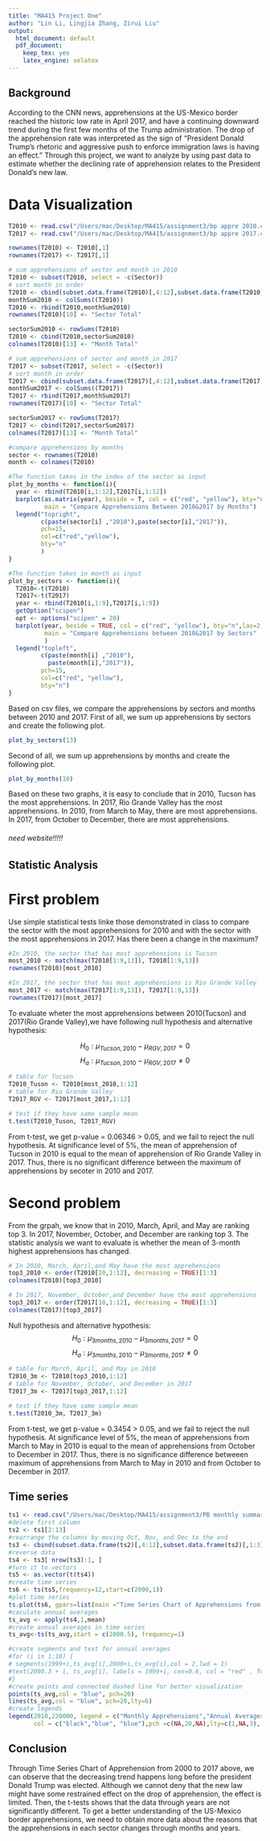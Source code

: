 ```yaml
---
title: "MA415 Project One"
author: "Lin Li, Lingjia Zhang, Zirui Liu"
output:
  html_document: default
  pdf_document:
    keep_tex: yes
    latex_engine: xelatex
---
```


## Background
According to the CNN news, apprehensions at the US-Mexico border reached the historic low rate in April 2017, and have a continuing downward trend during the first few months of the Trump administration. The drop of the apprehension rate was interpreted as the sign of “President Donald Trump’s rhetoric and aggressive push to enforce immigration laws is having an effect.” Through this project, we want to analyze by using past data to estimate whether the declining rate of apprehension relates to the President Donald’s new law.


# Data Visualization

```r
T2010 <- read.csv("/Users/mac/Desktop/MA415/assignment3/bp appre 2010.csv")
T2017 <- read.csv("/Users/mac/Desktop/MA415/assignment3/bp appre 2017.csv")

rownames(T2010) <- T2010[,1]
rownames(T2017) <- T2017[,1]

# sum apprehensions of sector and month in 2010
T2010 <- subset(T2010, select = -c(Sector))
# sort month in order 
T2010 <- cbind(subset.data.frame(T2010)[,4:12],subset.data.frame(T2010)[,1:3])
monthSum2010 <- colSums((T2010))
T2010 <- rbind(T2010,monthSum2010)
rownames(T2010)[10] <- "Sector Total"

sectorSum2010 <- rowSums(T2010)
T2010 <- cbind(T2010,sectorSum2010)
colnames(T2010)[13] <- "Month Total" 

# sum apprehensions of sector and month in 2017
T2017 <- subset(T2017, select = -c(Sector))
# sort month in order
T2017 <- cbind(subset.data.frame(T2017)[,4:12],subset.data.frame(T2017)[,1:3])
monthSum2017 <- colSums((T2017))
T2017 <- rbind(T2017,monthSum2017)
rownames(T2017)[10] <- "Sector Total"

sectorSum2017 <- rowSums(T2017)
T2017 <- cbind(T2017,sectorSum2017)
colnames(T2017)[13] <- "Month Total" 

#compare apprehensions by months
sector <- rownames(T2010)
month <- colnames(T2010)

#The function takes in the index of the sector as input
plot_by_months <- function(i){ 
  year <- rbind(T2010[i,1:12],T2017[i,1:12])
  barplot(as.matrix(year), beside = T, col = c("red", "yellow"), bty="n",las=2,
          main = "Compare Apprehensions Between 2010&2017 by Months")
  legend("topright", 
         c(paste(sector[i] ,"2010"),paste(sector[i],"2017")), 
         pch=15,  
         col=c("red","yellow"),  
         bty="n"
         )
}

#The function takes in month as input
plot_by_sectors <- function(i){
  T2010<-t(T2010)
  T2017<-t(T2017)
  year <- rbind(T2010[i,1:9],T2017[i,1:9])
  getOption("scipen")
  opt <- options("scipen" = 20)
  barplot(year, beside = TRUE, col = c("red", "yellow"), bty="n",las=2,
          main = "Compare Apprehensions between 2010&2017 by Sectors"
          )
  legend("topleft", 
         c(paste(month[i] ,"2010"),
           paste(month[i],"2017")),
         pch=15,  
         col=c("red", "yellow"),  
         bty="n")
}
```

Based on csv files, we compare the apprehensions by sectors and months between 2010 and 2017. First of all, we sum up apprehensions by sectors and create the following plot.
```r
plot_by_sectors(13)
```

Second of all, we sum up apprehensions by months and create the following plot.
```r
plot_by_months(10)
```

Based on these two graphs, it is easy to conclude that in 2010, Tucson has the most apprehensions. In 2017, Rio Grande Valley has the most apprehensions. In 2010, from March to May, there are most apprehensions. In 2017, from October to December, there are most apprehensions.

###### need website!!!!! ####

## Statistic Analysis

# First problem

Use simple statistical tests linke those demonstrated in class to compare the sector with the most apprehensions for 2010 and with the sector with the most apprehensions in 2017. Has there been a change in the maximum?
```r
#In 2010, the sector that has most apprehensions is Tucson
most_2010 <- match(max(T2010[1:9,13]), T2010[1:9,13])
rownames(T2010)[most_2010]

#In 2017, the sector that has most apprehensions is Rio Grande Valley
most_2017 <- match(max(T2017[1:9,13]), T2017[1:9,13])
rownames(T2017)[most_2017]
```
To evaluate wheter the most apprehensions between 2010(Tucson) and 2017(Rio Grande Valley),we have following null hypothesis and alternative hypothesis:

$$H_{0}:\mu _{Tucson, 2010} - \mu _{RGV, 2017} = 0$$
$$H_{a}:\mu _{Tucson, 2010} - \mu _{RGV, 2017} \neq  0$$

```r
# table for Tucson
T2010_Tuson <- T2010[most_2010,1:12]
# table for Rio Grande Valley
T2017_RGV <- T2017[most_2017,1:12]

# test if they have same sample mean 
t.test(T2010_Tuson, T2017_RGV)
```
From t-test, we get p-value = 0.06346 > 0.05, and we fail to reject the null hypothesis.  At significance level of 5%, the mean of apprehension of Tucson in 2010 is equal to the mean of apprehension of Rio Grande Valley in 2017. Thus, there is no significant difference between the maximum of apprehensions by secoter in 2010 and 2017.


# Second problem

From the grpah, we know that in 2010, March, April, and May are ranking top 3. In 2017, 
November, October, and December are ranking top 3. The statistic analysis we want to 
evaluate is whether the mean of 3-month highest apprehensions has changed.
```r
# In 2010, March, April,and May have the most apprehensions
top3_2010 <- order(T2010[10,1:12], decreasing = TRUE)[1:3]
colnames(T2010)[top3_2010]

# In 2017, November, October,and December have the most apprehensions
top3_2017 <- order(T2017[10,1:12], decreasing = TRUE)[1:3]
colnames(T2017)[top3_2017]
```
  
Null hypothesis and alternative hypothesis:
$$H_{0}:\mu _{3 months, 2010} - \mu _{3 months, 2017} = 0$$
$$H_{a}:\mu _{3 months, 2010} - \mu _{3 months, 2017} \neq  0$$

```r
# table for March, April, and May in 2010
T2010_3m <- T2010[top3_2010,1:12]
# table for November, October, and December in 2017
T2017_3m <- T2017[top3_2017,1:12]

# test if they have same sample mean 
t.test(T2010_3m, T2017_3m)
```
From t-test, we get p-value = 0.3454 > 0.05, and we fail to reject the null hypothesis. At significance level of 5%, the mean of apprehensions from March to May in 2010 is equal to the mean of apprehensions from October to December in 2017. Thus, there is no significance difference betweeen maximum of apprehensions from March to May in 2010 and from October to December in 2017.


## Time series

```r
ts1 <- read.csv("/Users/mac/Desktop/MA415/assignment3/PB monthly summaries.csv")
#delete first column
ts2 <- ts1[2:13]
#rearrange the columns by moving Oct, Nov, and Dec to the end 
ts3 <- cbind(subset.data.frame(ts2)[,4:12],subset.data.frame(ts2)[,1:3])
#reverse data 
ts4 <- ts3[ nrow(ts3):1, ]
#turn it to vectors 
ts5 <- as.vector(t(ts4))
#create time series 
ts6 <- ts(ts5,frequency=12,start=c(2000,1))
#plot time series
ts.plot(ts6, gpars=list(main ="Time Series Chart of Apprehensions from 2000 to 2017",xlab="year", ylab="Apprehensions", col= "black", lty=c(1:3)))
#caculate annual averages
ts_avg <- apply(ts4,1,mean)
#create annual averages in time series
ts_avg<-ts(ts_avg,start = c(2000.5), frequency=1)

#create segments and text for annual averages
#for (i in 1:18) {
# segments(1999+i,ts_avg[i],2000+i,ts_avg[i],col = 2,lwd = 1)
#text(2000.3 + i, ts_avg[i], labels = 1999+i, cex=0.6, col = "red" , font=1)
#}
#create points and connected dashed line for better visualization
points(ts_avg,col = "blue", pch=20)
lines(ts_avg,col = "blue", pch=20,lty=6)
#create legends
legend(2010,220000, legend = c("Monthly Apprehensions","Annual Averages by points","Annual Average connected by dashed line"), 
       col = c("black","blue", "blue"),pch =c(NA,20,NA),lty=c(1,NA,3), cex=0.6)

```

## Conclusion
Through Time Series Chart of Apprehension from 2000 to 2017 above, we can observe that the decreasing trend happens long before the president Donald Trump was elected. Although we cannot deny that the new law might have some restrained effect on the drop of apprehension, the effect is limited. Then, the t-tests shows that the data through years are not significantly different. To get a better understanding of the US-Mexico border apprehensions, we need to obtain more data about the reasons that the apprehensions in each sector changes through months and years.


